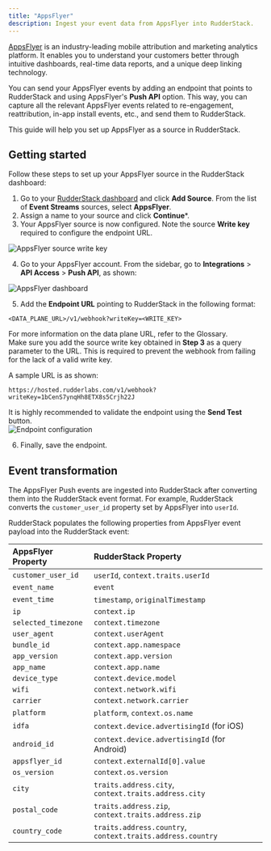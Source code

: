 ```yaml
---
title: "AppsFlyer"
description: Ingest your event data from AppsFlyer into RudderStack.
---
```


[AppsFlyer](https://www.appsflyer.com/) is an industry-leading mobile attribution and marketing analytics platform. It enables you to understand your customers better through intuitive dashboards, real-time data reports, and a unique deep linking technology.

You can send your AppsFlyer events by adding an endpoint that points to RudderStack and using AppsFlyer's **Push API** option. This way, you can capture all the relevant AppsFlyer events related to re-engagement, reattribution, in-app install events, etc., and send them to RudderStack.

This guide will help you set up AppsFlyer as a source in RudderStack.

## Getting started

Follow these steps to set up your AppsFlyer source in the RudderStack dashboard:

1. Go to your [RudderStack dashboard](https://app.rudderstack.com/) and click **Add Source**. From the list of **Event Streams** sources, select **AppsFlyer**.
2. Assign a name to your source and click **Continue***.
3. Your AppsFlyer source is now configured. Note the source **Write key** required to configure the endpoint URL.

<img src="../../../assets/event-stream-sources/appsflyer-source-write-key.png" alt="AppsFlyer source write key" />

4. Go to your AppsFlyer account. From the sidebar, go to **Integrations** >  **API Access** > **Push API**, as shown:

<img src="../../../assets/event-stream-sources/appsflyer-3.png" alt="AppsFlyer dashboard" />

5. Add the **Endpoint URL** pointing to RudderStack in the following format:

```
<DATA_PLANE_URL>/v1/webhook?writeKey=<WRITE_KEY>
```

<div class="infoBlock">
For more information on the data plane URL, refer to the <Link to="/resources/glossary/#data-plane-url">Glossary</Link>.
</div>

<div class="warningBlock">
Make sure you add the source write key obtained in <strong>Step 3</strong> as a query parameter to the URL. This is required to prevent the webhook from failing for the lack of a valid write key. 
</div>

A sample URL is as shown:

```http
https://hosted.rudderlabs.com/v1/webhook?writeKey=1bCenS7ynqHh8ETX8s5Crjh22J
```

<div class="infoBlock">
It is highly recommended to validate the endpoint using the <strong>Send Test</strong> button.
</div>

<img src="../../../assets/event-stream-sources/appcenter-3.png" alt="Endpoint configuration" />

6. Finally, save the endpoint.

## Event transformation

The AppsFlyer Push events are ingested into RudderStack after converting them into the RudderStack event format. For example, RudderStack converts the `customer_user_id` property set by AppsFlyer into `userId`.

RudderStack populates the following properties from AppsFlyer event payload into the RudderStack event:

| AppsFlyer Property  | RudderStack Property                                       |
| :------------------ | :--------------------------------------------------------- |
| `customer_user_id`  | `userId`, `context.traits.userId`                          |
| `event_name`        | `event`                                                    |
| `event_time`        | `timestamp`, `originalTimestamp`                           |
| `ip`                | `context.ip`                                               |
| `selected_timezone` | `context.timezone`                                         |
| `user_agent`        | `context.userAgent`                                        |
| `bundle_id`         | `context.app.namespace`                                    |
| `app_version`       | `context.app.version`                                      |
| `app_name`          | `context.app.name`                                         |
| `device_type`       | `context.device.model`                                     |
| `wifi`              | `context.network.wifi`                                     |
| `carrier`           | `context.network.carrier`                                  |
| `platform`          | `platform`, `context.os.name`                              |
| `idfa`              | `context.device.advertisingId` (for iOS)                     |
| `android_id`        | `context.device.advertisingId` (for Android)                 |
| `appsflyer_id`      | `context.externalId[0].value`                              |
| `os_version`        | `context.os.version`                                       |
| `city`              | `traits.address.city`, `context.traits.address.city`       |
| `postal_code`       | `traits.address.zip`, `context.traits.address.zip`         |
| `country_code`      | `traits.address.country`, `context.traits.address.country` |



